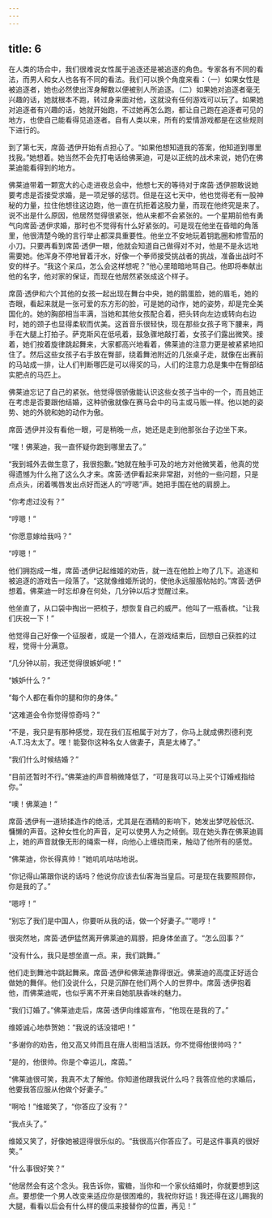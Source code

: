 ```yaml
---
---
---
```

title: 6
---



在人类的场合中，我们很难说女性属于追逐还是被追逐的角色。专家各有不同的看法，而男人和女人也各有不同的看法。我们可以换个角度来看：（一）如果女性是被追逐者，她也必然使出浑身解数以便被别人所追逐。（二）如果她对追逐者毫无兴趣的话，她就根本不跑，转过身来面对他，这就没有任何游戏可以玩了。如果她对追逐者有兴趣的话，她就开始跑，不过她再怎么跑，都让自己跑在追逐者可见的地方，也使自己能看得见追逐者。自有人类以来，所有的爱情游戏都是在这些规则下进行的。

到了第七天，席茵·透伊开始有点担心了。“如果他想知道我的答案，他知道到哪里找我。”她想着。她当然不会先打电话给佛莱迪，可是以正统的战术来说，她仍在佛莱迪能看得到的地方。

佛莱迪带着一颗宽大的心走进夜总会中，他想七天的等待对于席茵·透伊胆敢说她要考虑是否接受求婚，是一项足够的惩罚。但是在这七天中，他也觉得老有一股神秘的力量，拉住他想往这边跑，他一直在抗拒着这股力量，而现在他终究是来了。说不出是什么原因，他居然觉得很紧张，他从来都不会紧张的。一个星期前他有勇气向席茵·透伊求婚，那时也不觉得有什么好紧张的。可是现在他坐在昏暗的角落里，他很清楚今晚的言行举止都深具重要性。他坐立不安地玩着钥匙圈和修雪茄的小刀。只要再看到席茵·透伊一眼，他就会知道自己做得对不对，他是不是永远地需要她。他浑身不停地冒着汗水，好像一个拳师接受挑战者的挑战，准备出战时不安的样子。“我这个呆瓜，怎么会这样想呢？”他心里暗暗地骂自己。他即将奉献出他的名字，他对家的保证，而现在他居然紧张成这个样子。

席茵·透伊和六个其他的女孩一起出现在舞台中央，她的鹅蛋脸，她的眉毛，她的杏眼，看起来就是一张可爱的东方形的脸，可是她的动作，她的姿势，却是完全美国化的。她的胸部相当丰满，当她和其他女孩配合着，把头转向左边或转向右边时，她的颈子也显得柔软而优美。这首音乐很轻快，现在那些女孩子弯下腰来，两手在大腿上打拍子。萨克斯风在低吼着，鼓急骤地敲打着，女孩子们露出微笑。接着，她们按着旋律跳起舞来，大家都高兴地看着，佛莱迪的注意力更是被紧紧地扣住了。然后这些女孩子右手放在臀部，绕着舞池附近的几张桌子走，就像在出赛前的马站成一排，让人们判断哪匹是可以得奖的马，人们的注意力总是集中在臀部结实肥点的马匹上。

佛莱迪忘记了自己的紧张。他觉得很骄傲能认识这些女孩子当中的一个，而且她正在考虑是否要跟他结婚，这种骄傲就像在赛马会中的马主或马贩一样。他以她的姿势、她的外貌和她的动作为傲。

席茵·透伊并没有看他一眼，可是稍晚一点，她还是走到他那张台子边坐下来。

“嘿！佛莱迪，我一直怀疑你跑到哪里去了。”

“我到城外去做生意了，我很抱歉。”她就在触手可及的地方对他微笑着，他真的觉得遗憾为什么拖了这么久才来。席茵·透伊看起来非常甜，对他的一些问题，只是点点头，闭着嘴唇发出点好而迷人的“哼嗯”声。她把手围在他的肩膀上。

“你考虑过没有？”

“哼嗯！”

“你愿意嫁给我吗？”

“哼嗯！”

他们拥抱成一堆，席茵·透伊记起维姬的劝告，就一连在他脸上吻了几下。追逐和被追逐的游戏告一段落了。“这就像维姬所说的，使他永远服服帖帖的。”席茵·透伊想着。佛莱迪一时忘却身在何处，几分钟以后才觉醒过来。

他坐直了，从口袋中掏出一把梳子，想恢复自己的威严。他叫了一瓶香槟。“让我们庆祝一下！”

他觉得自己好像一个征服者，或是一个猎人，在游戏结束后，回想自己获胜的过程，觉得十分满意。

“几分钟以前，我还觉得很嫉妒呢！”

“嫉妒什么？”

“每个人都在看你的腿和你的身体。”

“这难道会令你觉得惊奇吗？”

“不是，我只是有那种感觉，现在我们互相属于对方了，你马上就成佛烈德利克·A.T.冯太太了。嘿！能娶你这种名女人做妻子，真是太棒了。”

“我们什么时候结婚？”

“目前还暂时不行。”佛莱迪的声音稍微降低了，“可是我可以马上买个订婚戒指给你。”

“噢！佛莱迪！”

席茵·透伊有一道矫揉造作的绝活，尤其是在酒精的影响下，她发出梦呓般低沉、慵懒的声音。这种女性化的声音，足可以使男人为之倾倒。现在她头靠在佛莱迪肩上，她的声音就像无形的绳索一样，向他心上缠绕而来，触动了他所有的感觉。

“佛莱迪，你长得真帅！”她叽叽咕咕地说。

“你记得山第跟你说的话吗？他说你应该去仙客海当皇后。可是现在我要照顾你，你是我的了。”

“嗯哼！”

“别忘了我们是中国人，你要听从我的话，做一个好妻子。”“嗯哼！”

很突然地，席茵·透伊猛然离开佛莱迪的肩膀，把身体坐直了。“怎么回事？”

“没有什么，我只是想坐直一点。来，我们跳舞。”

他们走到舞池中跳起舞来。席茵·透伊和佛莱迪靠得很近。佛莱迪的高度正好适合做她的舞伴。他们没说什么，只是沉醉在他们两个人的世界中。席茵·透伊抱着他，而佛莱迪呢，也似乎离不开来自她肌肤香味的魅力。

“我们订婚了。”佛莱迪走后，席茵·透伊向维姬宣布，“他现在是我的了。”

维姬诚心地恭贺她：“我说的话没错吧！”

“多谢你的劝告，他又高又帅而且在唐人街相当活跃。你不觉得他很帅吗？”

“是的，他很帅。你是个幸运儿，席茵。”

“佛莱迪很可笑，我真不太了解他。你知道他跟我说什么吗？我答应他的求婚后，他要我答应服从他做个好妻子。”

“啊哈！”维姬笑了，“你答应了没有？”

“我点头了。”

维姬又笑了，好像她被逗得很乐似的。“我很高兴你答应了。可是这件事真的很好笑。”

“什么事很好笑？”

“他居然会有这个念头。我告诉你，蜜糖，当你和一个家伙结婚时，你就要想到这点。要想使一个男人改变来适应你是很困难的，我祝你好运！我还得在这儿踢我的大腿，看看以后会有什么样的傻瓜来接替你的位置，再见！”